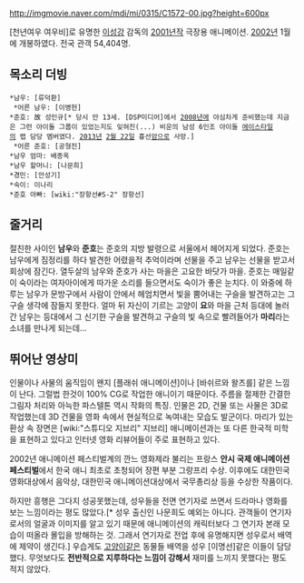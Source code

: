 http://imgmovie.naver.com/mdi/mi/0315/C1572-00.jpg?height=600px

[천년여우 여우비]로 유명한 [[이성강]] 감독의 [[2001년]]작 극장용 애니메이션. [[2002년]] 1월에 개봉하였다. 
전국 관객 54,404명.
== 목소리 더빙 ==
 *남우: [류덕환]
  *어른 남우: [이병헌]
 *준호: 故 성인규[* 당시 만 13세. [DSP미디어]에서 [[2008년]]에 야심차게 준비했는데 지금은 그런 아이돌 그룹이 있었는지도 잊혀진(...) 비운의 남성 6인조 아이돌 [[에이스타일]]의 랩 담당 멤버였다. [[2013년]] [[2월 22일]] 흉선[[암]]으로 사망.]
  *어른 준호: [공형진]
 *남우 엄마: 배종옥 
 *남우 할머니: [나문희]
 *경민: [안성기]
 *숙이: 이나리
 *준호 아빠: [wiki:"장항선#S-2" 장항선]
== 줄거리 ==
절친한 사이인 '''남우'''와 '''준호'''는 준호의 지방 발령으로 서울에서 헤어지게 되었다. 준호는 남우에게 짐정리를 하다 발견한 어렸을적 추억이라며 선물을 주고 남우는 선물을 받고서 회상에 잠긴다.
열두살의 남우와 준호가 사는 마을은 고요한 바닷가 마을. 준호는 매일같이 숙이라는 여자아이에게 따가운 소리를 들으면서도 숙이가 좋은 눈치다. 이 와중에 하루는 남우가 문방구에서 사람이 안에서 헤엄치면서 빛을 뿜어내는 구슬을 발견하고는 그 구슬 생각에 잠들지 못한다. 얼마 뒤 자신이 기르는 고양이 '''요'''와 마을 근처 등대에 놀러간 남우는 등대에서 그 신기한 구슬을 발견하고 구슬의 빛 속으로 빨려들어가 '''마리'''라는 소녀를 만나게 되는데...
== 뛰어난 영상미 ==
인물이나 사물의 움직임이 왠지 [플래쉬 애니메이션]이나 [바쉬르와 왈츠를] 같은 느낌이 난다. 그럴법 한것이 100% CG로 작업한 애니이기 때문이다. 주름을 절제한 간결한 그림자 처리와 아늑한 파스텔톤 역시 작화의 특징. 인물은 2D, 건물 또는 사물은 3D로 작업했는데 3D 건물을 영화 속에서 현실적으로 녹여내는 모습도 발군이다.
마리가 있는 환상 속 장면은 [wiki:"스튜디오 지브리" 지브리] 애니메이션과는 또 다른 한국적 미학을 표현하고 있다고 인터넷 영화 리뷰어들이 주로 표현하고 있다.

2002년 애니메이션 페스티벌계의 깐느 영화제라 불리는 프랑스 '''안시 국제 애니메이션 페스티벌'''에서 한국 애니 최초로 초청되어 장편 부분 그랑프리 수상. 이후에도 대한민국 영화대상에서 음악상, 대한민국 애니메이션대상에서 국무총리상 등을 수상한 작품이다.

하지만 흥행은 그다지 성공못했는데, 성우들을 전면 연기자로 쓰면서 드라마나 영화를 보는 느낌이라는 평도 많았다.[* 성우 출신인 나문희도 예외는 아니다. 관객들이 연기자로서의 얼굴과 이미지를 알고 있기 때문에 애니메이션의 캐릭터보다 그 연기자 본래 모습이 떠올라 몰입을 방해하는 것. 그래서 연기자로 전업 후에 유명해지면 성우로서 배역에 제약이 생긴다.] 우습게도 [[고양이]]같은 동물들 배역을 성우 [이명선]같은 이들이 담당했다. 무엇보다도  '''전반적으로 지루하다는 느낌이 강해서''' 재미를 느끼지 못했다는 평도 적지 않았다.
